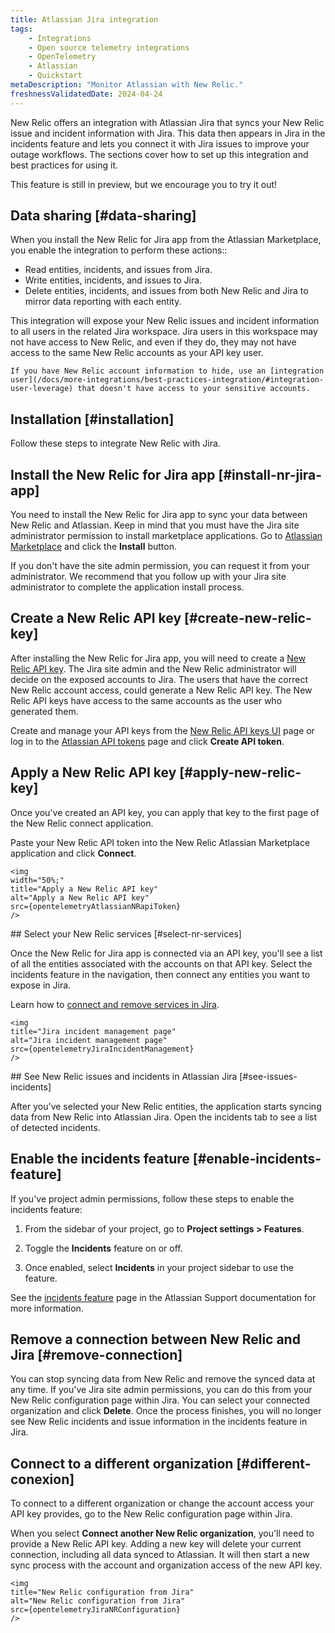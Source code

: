 ```yaml
---
title: Atlassian Jira integration
tags:
    - Integrations
    - Open source telemetry integrations
    - OpenTelemetry
    - Atlassian
    - Quickstart
metaDescription: "Monitor Atlassian with New Relic."
freshnessValidatedDate: 2024-04-24
---
```






New Relic offers an integration with Atlassian Jira that syncs your New Relic issue and incident information with Jira. This data then appears in Jira in the incidents feature and lets you connect it with Jira issues to improve your outage workflows. The sections cover how to set up this integration and best practices for using it.

<Callout title="PREVIEW FEATURE">
    This feature is still in preview, but we encourage you to try it out!
</Callout>


## Data sharing [#data-sharing]

When you install the New Relic for Jira app from the Atlassian Marketplace, you enable the integration to perform these actions::

* Read entities, incidents, and issues from Jira.
* Write entities, incidents, and issues to Jira.
* Delete entities, incidents, and issues from both New Relic and Jira to mirror data reporting with each entity.

<Callout variant="caution">
    This integration will expose your New Relic issues and incident information to all users in the related Jira workspace. Jira users in this workspace may not have access to New Relic, and even if they do, they may not have access to the same New Relic accounts as your API key user. 

    If you have New Relic account information to hide, use an [integration user](/docs/more-integrations/best-practices-integration/#integration-user-leverage) that doesn't have access to your sensitive accounts.
</Callout>


## Installation [#installation]

Follow these steps to integrate New Relic with Jira.

<Steps>
<Step>

## Install the New Relic for Jira app [#install-nr-jira-app]

You need to install the New Relic for Jira app to sync your data between New Relic and Atlassian. Keep in mind that you must have the Jira site administrator permission to install marketplace applications. Go to [Atlassian Marketplace](https://marketplace.atlassian.com/apps/1227457/new-relic-errors-inbox-for-jira?hosting=cloud&tab=overview) and click the **Install** button.

<Callout variant="tip">
    If you don't have the site admin permission, you can request it from your administrator. We recommend that you follow up with your Jira site administrator to complete the application install process.
</Callout>

</Step>
<Step>

## Create a New Relic API key [#create-new-relic-key]

After installing the New Relic for Jira app, you will need to create a [New Relic API key](/docs/apis/intro-apis/new-relic-api-keys/). The Jira site admin and the New Relic administrator will decide on the exposed accounts to Jira. The users that have the correct New Relic account access, could generate a New Relic API key. The New Relic API keys have access to the same accounts as the user who generated them.

Create and manage your API keys from the [New Relic API keys UI](https://one.newrelic.com/launcher/api-keys-ui.api-keys-launcher) page or log in to the [Atlassian API tokens](https://id.atlassian.com/manage-profile/security/api-tokens) page and click **Create API token**.

</Step>

<Step>

## Apply a New Relic API key [#apply-new-relic-key]

Once you've created an API key, you can apply that key to the first page of the New Relic connect application. 

Paste your New Relic API token into the New Relic Atlassian Marketplace application and click **Connect**.

    <img
    width="50%;"
    title="Apply a New Relic API key"
    alt="Apply a New Relic API key"
    src={opentelemetryAtlassianNRapiToken}
    />


</Step>
<Step>
## Select your New Relic services [#select-nr-services]

Once the New Relic for Jira app is connected via an API key, you'll see a list of all the entities associated with the accounts on that API key. Select the incidents feature in the navigation, then connect any entities you want to expose in Jira.

Learn how to [connect and remove services in Jira](https://support.atlassian.com/jira-software-cloud/docs/connect-jira-service-management-services-to-jira-software/).

    <img
    title="Jira incident management page"
    alt="Jira incident management page"
    src={opentelemetryJiraIncidentManagement}
    />


</Step>
<Step>
## See New Relic issues and incidents in Atlassian Jira [#see-issues-incidents]

After you've selected your New Relic entities, the application starts syncing data from New Relic into Atlassian Jira. Open the incidents tab to see a list of detected incidents.


</Step>

</Steps>

## Enable the incidents feature [#enable-incidents-feature]

If you've project admin permissions, follow these steps to enable the incidents feature:

1. From the sidebar of your project, go to <DoNotTranslate>**Project settings > Features**</DoNotTranslate>.

2. Toggle the <DoNotTranslate>**Incidents**</DoNotTranslate> feature on or off.

3. Once enabled, select <DoNotTranslate>**Incidents**</DoNotTranslate> in your project sidebar to use the feature.


See the [incidents feature](https://support.atlassian.com/jira-software-cloud/docs/what-is-the-incidents-feature/) page in the Atlassian Support documentation for more information.


## Remove a connection between New Relic and Jira [#remove-connection]

You can stop syncing data from New Relic and remove the synced data at any time. If you've Jira site admin permissions, you can do this from your New Relic configuration page within Jira. You can select your connected organization and click **Delete**. Once the process finishes, you will no longer see New Relic incidents and issue information in the incidents feature in Jira.


## Connect to a different organization [#different-conexion]

To connect to a different organization or change the account access your API key provides, go to the New Relic configuration page within Jira.

When you select **Connect another New Relic organization**, you'll need to provide a New Relic API key. Adding a new key will delete your current connection, including all data synced to Atlassian. It will then start a new sync process with the account and organization access of the new API key.


    <img
    title="New Relic configuration from Jira"
    alt="New Relic configuration from Jira"
    src={opentelemetryJiraNRConfiguration}
    />


